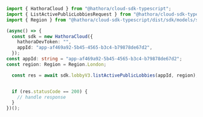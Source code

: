 ```typescript ListActivePublicLobbies.ts
import { HathoraCloud } from "@hathora/cloud-sdk-typescript";
import { ListActivePublicLobbiesRequest } from "@hathora/cloud-sdk-typescript/dist/sdk/models/operations";
import { Region } from "@hathora/cloud-sdk-typescript/dist/sdk/models/shared";

(async() => {
  const sdk = new HathoraCloud({
    hathoraDevToken: "",
    appId: "app-af469a92-5b45-4565-b3c4-b79878de67d2",
  });
const appId: string = "app-af469a92-5b45-4565-b3c4-b79878de67d2";
const region: Region = Region.London;

  const res = await sdk.lobbyV3.listActivePublicLobbies(appId, region);


  if (res.statusCode == 200) {
    // handle response
  }
})();
```
